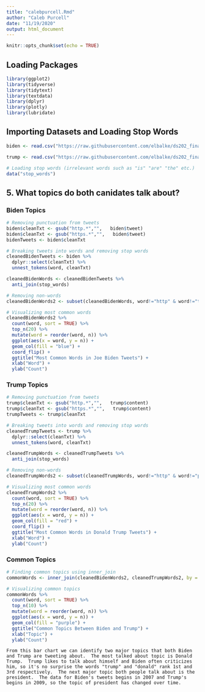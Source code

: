 ```yaml
---
title: "calebpurcell.Rmd"
author: "Caleb Purcell"
date: "11/19/2020"
output: html_document
---
```


```r
knitr::opts_chunk$set(echo = TRUE)
```

## Loading Packages

```r
library(ggplot2)
library(tidyverse)
library(tidytext)
library(textdata)
library(dplyr)
library(plotly)
library(lubridate)
```

## Importing Datasets and Loading Stop Words

```r
biden <- read.csv("https://raw.githubusercontent.com/elbalke/ds202_finalproject/main/JoeBidenTweets.csv", stringsAsFactors = FALSE)

trump <- read.csv("https://raw.githubusercontent.com/elbalke/ds202_finalproject/main/realdonaldtrump.csv", stringsAsFactors = FALSE)

# Loading stop words (irrelevant words such as "is" "are" "the" etc.)
data("stop_words")
```

## 5. What topics do both canidates talk about?

### Biden Topics

```r
# Removing punctuation from tweets
biden$cleanTxt <- gsub("http.*","",   biden$tweet)
biden$cleanTxt <- gsub("https.*","",   biden$tweet)
bidenTweets <- biden$cleanTxt
```

```r
# Breaking tweets into words and removing stop words
cleanedBidenTweets <- biden %>%
  dplyr::select(cleanTxt) %>%
  unnest_tokens(word, cleanTxt)

cleanedBidenWords <- cleanedBidenTweets %>%
  anti_join(stop_words)

# Removing non-words
cleanedBidenWords2 <- subset(cleanedBidenWords, word!="http" & word!="t.co")
```

```r
# Visualizing most common words
cleanedBidenWords2 %>%
  count(word, sort = TRUE) %>%
  top_n(20) %>%
  mutate(word = reorder(word, n)) %>%
  ggplot(aes(x = word, y = n)) +
  geom_col(fill = "blue") +
  coord_flip() +
  ggtitle("Most Common Words in Joe Biden Tweets") + 
  xlab("Word") +
  ylab("Count")
```

### Trump Topics

```r
# Removing punctuation from tweets
trump$cleanTxt <- gsub("http.*","",   trump$content)
trump$cleanTxt <- gsub("https.*","",   trump$content)
trumpTweets <- trump$cleanTxt
```

```r
# Breaking tweets into words and removing stop words
cleanedTrumpTweets <- trump %>%
  dplyr::select(cleanTxt) %>%
  unnest_tokens(word, cleanTxt)

cleanedTrumpWords <- cleanedTrumpTweets %>%
  anti_join(stop_words)

# Removing non-words
cleanedTrumpWords2 <- subset(cleanedTrumpWords, word!="http" & word!="pic.twitter.com" & word!="bit.ly")
```

```r
# Visualizing most common words
cleanedTrumpWords2 %>%
  count(word, sort = TRUE) %>%
  top_n(20) %>%
  mutate(word = reorder(word, n)) %>%
  ggplot(aes(x = word, y = n)) +
  geom_col(fill = "red") +
  coord_flip() +
  ggtitle("Most Common Words in Donald Trump Tweets") + 
  xlab("Word") +
  ylab("Count")
```

### Common Topics

```r
# Finding common topics using inner_join
commonWords <- inner_join(cleanedBidenWords2, cleanedTrumpWords2, by = "word")
```

```r
# Visualizing common topics
commonWords %>%
  count(word, sort = TRUE) %>%
  top_n(10) %>%
  mutate(word = reorder(word, n)) %>%
  ggplot(aes(x = word, y = n)) +
  geom_col(fill = "purple") +
  ggtitle("Common Topics Between Biden and Trump") + 
  xlab("Topic") +
  ylab("Count")
```

    From this bar chart we can identify two major topics that both Biden and Trump are tweeting about.  The most talked about topic is Donald Trump.  Trump likes to talk about himself and Biden often criticizes him, so it's no surprise the words "trump" and "donald" rank 1st and 3rd respectively.  The next major topic both people talk about is the president.  The data for Biden's tweets begins in 2007 and Trump's begins in 2009, so the topic of president has changed over time.